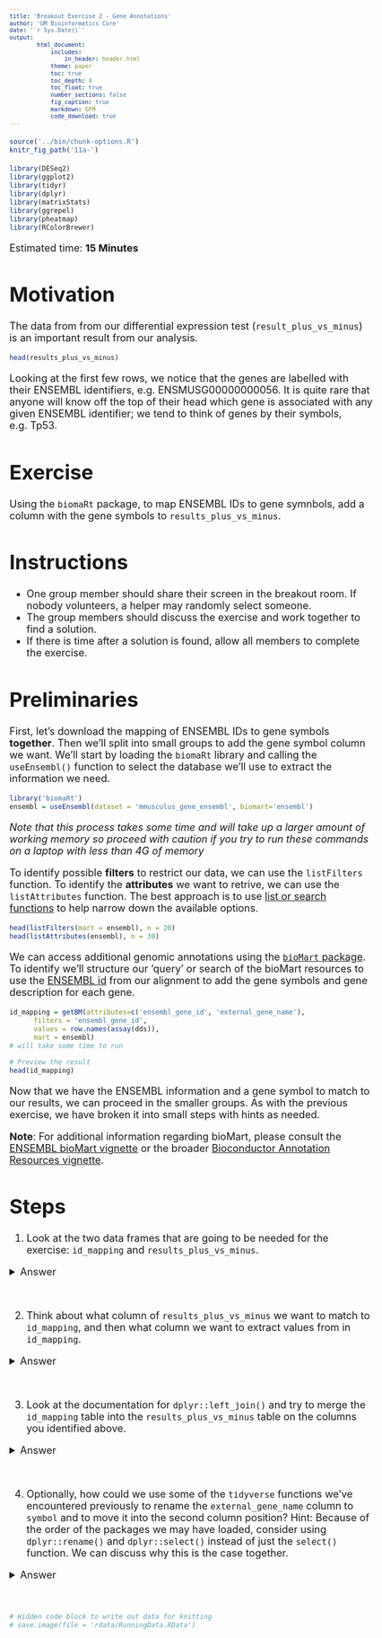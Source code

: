 ```yaml
---
title: 'Breakout Exercise 2 - Gene Annotations'
author: 'UM Bioinformatics Core'
date: '`r Sys.Date()`'
output:
        html_document:
            includes:
                in_header: header.html
            theme: paper
            toc: true
            toc_depth: 4
            toc_float: true
            number_sections: false
            fig_caption: true
            markdown: GFM
            code_download: true
---
```


<style type='text/css'>
body, td {
   font-size: 18px;
}
code.r{
  font-size: 12px;
}
pre {
  font-size: 12px
}
</style>

```r
source('../bin/chunk-options.R')
knitr_fig_path('11a-')
```

```r
library(DESeq2)
library(ggplot2)
library(tidyr)
library(dplyr)
library(matrixStats)
library(ggrepel)
library(pheatmap)
library(RColorBrewer)
```

Estimated time: **15 Minutes**

# Motivation

The data from from our differential expression test (`result_plus_vs_minus`) is an important result from our analysis.

```r
head(results_plus_vs_minus)
```

Looking at the first few rows, we notice that the genes are labelled with their ENSEMBL identifiers, e.g. ENSMUSG00000000056. It is quite rare that anyone will know off the top of their head which gene is associated with any given ENSEMBL identifier; we tend to think of genes by their symbols, e.g. Tp53.

# Exercise

Using the `biomaRt` package, to map ENSEMBL IDs to gene symnbols, add a column with the gene symbols to `results_plus_vs_minus`.

# Instructions

- One group member should share their screen in the breakout room. If nobody volunteers, a helper may randomly select someone.
- The group members should discuss the exercise and work together to find a solution.
- If there is time after a solution is found, allow all members to complete the exercise.

# Preliminaries

First, let's download the mapping of ENSEMBL IDs to gene symbols **together**. Then we'll split into small groups to add the gene symbol column we want. We'll start by loading the `biomaRt` library and calling the `useEnsembl()` function to select the database we'll use to extract the information we need.

```r
library('biomaRt')
ensembl = useEnsembl(dataset = 'mmusculus_gene_ensembl', biomart='ensembl')
```

*Note that this process takes some time and will take up a larger amount of working memory so proceed with caution if you try to run these commands on a laptop with less than 4G of memory*

To identify possible **filters** to restrict our data, we can use the `listFilters` function. To identify the **attributes** we want to retrive, we can use the `listAttributes` function. The best approach is to use [list or search functions](https://bioconductor.org/packages/release/bioc/vignettes/biomaRt/inst/doc/accessing_ensembl.html#how-to-build-a-biomart-query) to help narrow down the available options.

```r
head(listFilters(mart = ensembl), n = 20)
head(listAttributes(ensembl), n = 30)
```

We can access additional genomic annotations using the [`bioMart` package](https://bioconductor.org/packages/release/bioc/html/biomaRt.html). To identify  we'll structure our 'query' or search of the bioMart resources to use the [ENSEMBL id](https://m.ensembl.org/info/genome/genebuild/gene_names.html) from our alignment to add the gene symbols and gene description for each gene.

```r
id_mapping = getBM(attributes=c('ensembl_gene_id', 'external_gene_name'),
      filters = 'ensembl_gene_id',
      values = row.names(assay(dds)),
      mart = ensembl)
# will take some time to run

# Preview the result
head(id_mapping)
```

Now that we have the ENSEMBL information and a gene symbol to match to our results, we can proceed in the smaller groups. As with the previous exercise, we have broken it into small steps with hints as needed.

**Note**: For additional information regarding bioMart, please consult the [ENSEMBL bioMart vignette](https://bioconductor.org/packages/release/bioc/vignettes/biomaRt/inst/doc/accessing_ensembl.html) or the broader [Bioconductor Annotation Resources vignette ](http://bioconductor.org/packages/devel/workflows/vignettes/annotation/inst/doc/Annotation_Resources.html).

# Steps

1. Look at the two data frames that are going to be needed for the exercise: `id_mapping` and `results_plus_vs_minus`.

<details>
<summary>Answer</summary>
```r
head(id_mapping)
head(results_plus_vs_minus)
```
</details>
<br>

2. Think about what column of `results_plus_vs_minus` we want to match to `id_mapping`, and then what column we want to extract values from in `id_mapping`.

<details>
<summary>Answer</summary>
We want to match the `id` column of `results_plus_vs_minus` to the `ensembl_gene_id` column of `id_mapping`, and once that match is found, we want to extract the `external_gene_name` column of `id_mapping` to get the gene symbol.
</details>
<br>

3. Look at the documentation for `dplyr::left_join()` and try to merge the `id_mapping` table into the `results_plus_vs_minus` table on the columns you identified above.

<details>
<summary>Answer</summary>
```r
results_plus_vs_minus_annotated = results_plus_vs_minus %>%
    left_join(id_mapping, by = c('id' = 'ensembl_gene_id'))
head(results_plus_vs_minus_annotated)
```
</details>
<br>

4. Optionally, how could we use some of the `tidyverse` functions we've encountered previously to rename the `external_gene_name` column to `symbol` and to move it into the second column position? Hint: Because of the order of the packages we may have loaded, consider using `dplyr::rename()` and `dplyr::select()` instead of just the `select()` function. We can discuss why this is the case together.

<details>
<summary>Answer</summary>
```r
results_plus_vs_minus_annotated = results_plus_vs_minus_annotated %>%
    dplyr::rename('symbol' = 'external_gene_name') %>%
    dplyr::select(id, symbol, everything())
results_plus_vs_minus_annotated
```
</details>
<br>


```r
# Hidden code block to write out data for knitting
# save.image(file = 'rdata/RunningData.RData')
```
